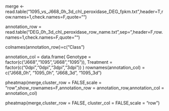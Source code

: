 merge <- read.table("1095_vs_J668_0h_3d_chl_peroxidase_DEG_fpkm.txt",header=T,row.names=1,check.names=F,quote="")

annotation_row = read.table("DEG_0h_3d_chl_peroxidase_row_name.txt",sep="\t",header=F,row.names=1,check.names=F,quote="")

colnames(annotation_row)=c("Class")

annotation_col = data.frame(
  Genotype = factor(c("J668","1095","J668","1095")), 
  Treatment = factor(c("0dpi","0dpi","3dpi","3dpi"))
)
rownames(annotation_col) = c("J668_0h", "1095_0h", "J668_3d", "1095_3d")

pheatmap(merge,cluster_row = FALSE,scale = "row",show_rownames=F,annotation_row = annotation_row,annotation_col = annotation_col)

pheatmap(merge,cluster_row = FALSE, cluster_col = FALSE,scale = "row")
